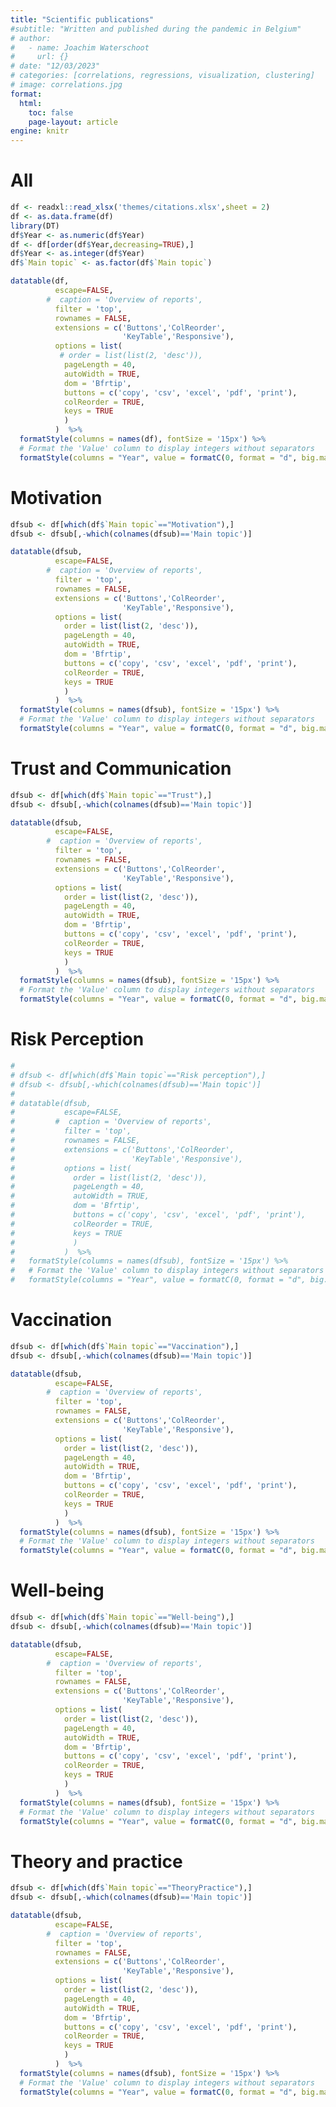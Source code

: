 ```yaml
---
title: "Scientific publications"
#subtitle: "Written and published during the pandemic in Belgium"
# author:
#   - name: Joachim Waterschoot
#     url: {}
# date: "12/03/2023"
# categories: [correlations, regressions, visualization, clustering]
# image: correlations.jpg
format: 
  html:
    toc: false
    page-layout: article
engine: knitr
---
```


::: panel-tabset
# All

```r

df <- readxl::read_xlsx('themes/citations.xlsx',sheet = 2)
df <- as.data.frame(df)
library(DT)
df$Year <- as.numeric(df$Year)
df <- df[order(df$Year,decreasing=TRUE),]
df$Year <- as.integer(df$Year)
df$`Main topic` <- as.factor(df$`Main topic`)

datatable(df,
          escape=FALSE,
        #  caption = 'Overview of reports',
          filter = 'top',
          rownames = FALSE,
          extensions = c('Buttons','ColReorder',
                         'KeyTable','Responsive'),
          options = list(
           # order = list(list(2, 'desc')),
            pageLength = 40,
            autoWidth = TRUE,
            dom = 'Bfrtip',
            buttons = c('copy', 'csv', 'excel', 'pdf', 'print'),
            colReorder = TRUE,
            keys = TRUE
            )
          )  %>%
  formatStyle(columns = names(df), fontSize = '15px') %>%
  # Format the 'Value' column to display integers without separators
  formatStyle(columns = "Year", value = formatC(0, format = "d", big.mark = "", decimal.mark = "."))


```

# Motivation

```r

dfsub <- df[which(df$`Main topic`=="Motivation"),]
dfsub <- dfsub[,-which(colnames(dfsub)=='Main topic')]

datatable(dfsub,
          escape=FALSE,
        #  caption = 'Overview of reports',
          filter = 'top',
          rownames = FALSE,
          extensions = c('Buttons','ColReorder',
                         'KeyTable','Responsive'),
          options = list(
            order = list(list(2, 'desc')),
            pageLength = 40,
            autoWidth = TRUE,
            dom = 'Bfrtip',
            buttons = c('copy', 'csv', 'excel', 'pdf', 'print'),
            colReorder = TRUE,
            keys = TRUE
            )
          )  %>%
  formatStyle(columns = names(dfsub), fontSize = '15px') %>%
  # Format the 'Value' column to display integers without separators
  formatStyle(columns = "Year", value = formatC(0, format = "d", big.mark = "", decimal.mark = "."))


```

# Trust and Communication

```r

dfsub <- df[which(df$`Main topic`=="Trust"),]
dfsub <- dfsub[,-which(colnames(dfsub)=='Main topic')]

datatable(dfsub,
          escape=FALSE,
        #  caption = 'Overview of reports',
          filter = 'top',
          rownames = FALSE,
          extensions = c('Buttons','ColReorder',
                         'KeyTable','Responsive'),
          options = list(
            order = list(list(2, 'desc')),
            pageLength = 40,
            autoWidth = TRUE,
            dom = 'Bfrtip',
            buttons = c('copy', 'csv', 'excel', 'pdf', 'print'),
            colReorder = TRUE,
            keys = TRUE
            )
          )  %>%
  formatStyle(columns = names(dfsub), fontSize = '15px') %>%
  # Format the 'Value' column to display integers without separators
  formatStyle(columns = "Year", value = formatC(0, format = "d", big.mark = "", decimal.mark = "."))


```

# Risk Perception

```r
# 
# dfsub <- df[which(df$`Main topic`=="Risk perception"),]
# dfsub <- dfsub[,-which(colnames(dfsub)=='Main topic')]
# 
# datatable(dfsub,
#           escape=FALSE,
#         #  caption = 'Overview of reports',
#           filter = 'top',
#           rownames = FALSE,
#           extensions = c('Buttons','ColReorder',
#                          'KeyTable','Responsive'),
#           options = list(
#             order = list(list(2, 'desc')),
#             pageLength = 40,
#             autoWidth = TRUE,
#             dom = 'Bfrtip',
#             buttons = c('copy', 'csv', 'excel', 'pdf', 'print'),
#             colReorder = TRUE,
#             keys = TRUE
#             )
#           )  %>%
#   formatStyle(columns = names(dfsub), fontSize = '15px') %>%
#   # Format the 'Value' column to display integers without separators
#   formatStyle(columns = "Year", value = formatC(0, format = "d", big.mark = "", decimal.mark = "."))


```

# Vaccination

```r

dfsub <- df[which(df$`Main topic`=="Vaccination"),]
dfsub <- dfsub[,-which(colnames(dfsub)=='Main topic')]

datatable(dfsub,
          escape=FALSE,
        #  caption = 'Overview of reports',
          filter = 'top',
          rownames = FALSE,
          extensions = c('Buttons','ColReorder',
                         'KeyTable','Responsive'),
          options = list(
            order = list(list(2, 'desc')),
            pageLength = 40,
            autoWidth = TRUE,
            dom = 'Bfrtip',
            buttons = c('copy', 'csv', 'excel', 'pdf', 'print'),
            colReorder = TRUE,
            keys = TRUE
            )
          )  %>%
  formatStyle(columns = names(dfsub), fontSize = '15px') %>%
  # Format the 'Value' column to display integers without separators
  formatStyle(columns = "Year", value = formatC(0, format = "d", big.mark = "", decimal.mark = "."))


```

# Well-being

```r

dfsub <- df[which(df$`Main topic`=="Well-being"),]
dfsub <- dfsub[,-which(colnames(dfsub)=='Main topic')]

datatable(dfsub,
          escape=FALSE,
        #  caption = 'Overview of reports',
          filter = 'top',
          rownames = FALSE,
          extensions = c('Buttons','ColReorder',
                         'KeyTable','Responsive'),
          options = list(
            order = list(list(2, 'desc')),
            pageLength = 40,
            autoWidth = TRUE,
            dom = 'Bfrtip',
            buttons = c('copy', 'csv', 'excel', 'pdf', 'print'),
            colReorder = TRUE,
            keys = TRUE
            )
          )  %>%
  formatStyle(columns = names(dfsub), fontSize = '15px') %>%
  # Format the 'Value' column to display integers without separators
  formatStyle(columns = "Year", value = formatC(0, format = "d", big.mark = "", decimal.mark = "."))


```

# Theory and practice

```r

dfsub <- df[which(df$`Main topic`=="TheoryPractice"),]
dfsub <- dfsub[,-which(colnames(dfsub)=='Main topic')]

datatable(dfsub,
          escape=FALSE,
        #  caption = 'Overview of reports',
          filter = 'top',
          rownames = FALSE,
          extensions = c('Buttons','ColReorder',
                         'KeyTable','Responsive'),
          options = list(
            order = list(list(2, 'desc')),
            pageLength = 40,
            autoWidth = TRUE,
            dom = 'Bfrtip',
            buttons = c('copy', 'csv', 'excel', 'pdf', 'print'),
            colReorder = TRUE,
            keys = TRUE
            )
          )  %>%
  formatStyle(columns = names(dfsub), fontSize = '15px') %>%
  # Format the 'Value' column to display integers without separators
  formatStyle(columns = "Year", value = formatC(0, format = "d", big.mark = "", decimal.mark = "."))


```
:::
